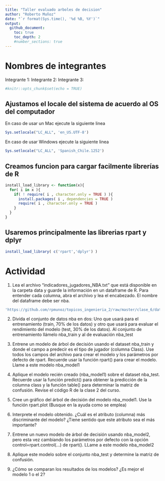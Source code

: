 ```yaml
---
title: "Taller evaluado arboles de decision"
author: "Roberto Muñoz"
date: "`r format(Sys.time(), '%d %B, %Y')`"
output:
  github_document:
    toc: true
    toc_depth: 2
    #number_sections: true
---
```


# Nombres de integrantes
Integrante 1:
Integrante 2:
Integrante 3:

```r
#knitr::opts_chunk$set(echo = TRUE)
```

## Ajustamos el locale del sistema de acuerdo al OS del computador
En caso de usar un Mac ejecute la siguiente linea
```r
Sys.setlocale("LC_ALL", 'en_US.UTF-8')
```

En caso de usar Windows ejecute la siguiente linea
```r
Sys.setlocale("LC_ALL", 'Spanish_Chile.1252')
```

## Creamos funcion para cargar facilmente librerías de R
```r
install_load_library <- function(x){
  for( i in x ){
    if( ! require( i , character.only = TRUE ) ){
      install.packages( i , dependencies = TRUE )
      require( i , character.only = TRUE )
    }
  }
}
```

## Usaremos principalmente las librerias rpart y dplyr
```r
install_load_library( c('rpart','dplyr') )
```


# Actividad

1. Lea el archivo "indicadores_jugadores_NBA.txt" que está disponible en la carpeta data y guarde la información en un dataframe de R. Para entender cada columna, abra el archivo y lea el encabezado. El nombre del dataframe debe ser nba.

```r
'https://github.com/rpmunoz/topicos_ingenieria_2/raw/master/clase_6/data/indicadores_jugadores_NBA.txt'
```



2. Divida el conjunto de datos nba en dos: Uno que usará para el entrenamiento (train, 70% de los datos) y otro que usará para evaluar el rendimiento del modelo (test, 30% de los datos). Al conjunto de entrenamiento llámelo nba_train y al de evaluación nba_test

3. Entrene un modelo de árbol de decisión usando el dataset nba_train y donde el campo a predecir es el tipo de jugador (columna Class). Use todos los campos del archivo para crear el modelo y los parámetros por defecto de rpart. Recuerde usar la función rpart() para crear el modelo. Llame a este modelo nba_model1

4. Aplique el modelo recién creado (nba_model1) sobre el dataset nba_test. Recuerde usar la función predict() para obtener la predicción de la columna class y la función table() para determinar la matriz de confusión. Revise el código R de la clase 2 del curso.

5. Cree un gráfico del árbol de decisión del modelo nba_model1. Use la función rpart.plot (Busque en la ayuda como se emplea)

6. Interprete el modelo obtenido. ¿Cuál es el atributo (columna) más discriminante del modelo? ¿Tiene sentido que este atributo sea el más importante?

7. Entrene un nuevo modelo de árbol de decisión usando nba_model2, pero esta vez cambiando los parámetros por defecto con la opción control=rpart.control(...) de rpart(). LLame a este modelo nba_model2

8. Aplique este modelo sobre el conjunto nba_test y determine la matriz de confusión.

9. ¿Cómo se comparan los resultados de los modelos? ¿Es mejor el modelo 1 o el 2?
